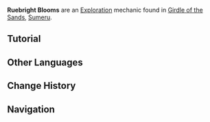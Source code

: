 {{Terminology Infobox
|image     = Ruebright Bloom.png
|type      = Exploration
|region    = Sumeru
|subregion = Girdle of the Sands
}}
'''Ruebright Blooms''' are an [[Exploration]] mechanic found in [[Girdle of the Sands]], [[Sumeru]].

==Tutorial==
{{Tutorial|Ruebright Bloom}}

==Other Languages==
{{Other Languages
|en      = Ruebright Bloom
|zhs     = 「明芸花」
|zhs_rm  = 
|zht     = 「明芸花」
|zht_rm  = 
|zh_tl   = 
|ja      = 「明芸花」
|ja_rm   = "Meigeika"{{Assumed}}
|ja_tl   = 
|ko      = 「반짝이는 운향꽃」
|ko_rm   = 
|ko_tl   = 
|es      = Flor rudabrillante
|es_tl   = Ruebright Flower
|fr      = Luminarue
|fr_tl   = Ruelight
|ru      = Светлоцвет
|ru_tl   = Bright Bloom
|ru_note = Portmanteau of {{ru|светлый|bright|light}} and {{ru|цвет|bloom|flower.}}
|th      = "ดอก Ruebright"
|th_rm   = 
|th_tl   = 
|vi      = Hoa Minh Vân
|vi_tl   = 
|de      = „Glanzraute“
|de_tl   = "Shine Rue"
|id      = Ruebright Bloom
|pt      = Dama do Dia
|pt_tl   = 
|tr      = Parlak Çiçek
|tr_tl   = Shiny Flower
|it      = Fioritura di ruta luminosa
|it_tl   = 
}}

==Change History==
{{Change History|3.6}}

==Navigation==
{{Exploration Navbox|Sumeru}}